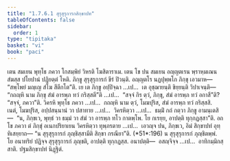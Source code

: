 ```yaml
---
title: "1.7.6.1 สุรุสุรุการกสิกฺขาปท"
tableOfContents: false
sidebar:
  order: 1
type: "tipitaka"
basket: "vi"
book: "paci"
---
```



<DynamicBreadcrumb />

<Division number="627" book="paci">

<Paragraph number="1939" book="paci">
เตน สมเยน พุทฺโธ ภควา โกสมฺพิยํ วิหรติ โฆสิตาราเม. เตน โข ปน สมเยน อญฺญตเรน พฺราหฺมเณน สํฆสฺส ปโยปานํ ปฏิยตฺตํ โหติ. ภิกฺขู สุรุสุรุการกํ ขีรํ ปิวนฺติ. อญฺญตโร นฏปุพฺพโก ภิกฺขุ เอวมาห—  “สพฺโพยํ มญฺเญ สํโฆ สีตีกโต”ติ.
</Paragraph>

<Paragraph number="1940" book="paci">
เย เต ภิกฺขู อปฺปิจฺฉา …เป…  เต อุชฺฌายนฺติ ขิยฺยนฺติ วิปาเจนฺติ—  “กถญฺหิ นาม ภิกฺขุ สํฆํ อารพฺภ ทวํ กริสฺสตี”ติ …เป…  “สจฺจํ กิร ตฺวํ, ภิกฺขุ, สํฆํ อารพฺภ ทวํ อกาสี”ติ? “สจฺจํ, ภควา”ติ. วิครหิ พุทฺโธ ภควา …เป…  กถญฺหิ นาม ตฺวํ, โมฆปุริส, สํฆํ อารพฺภ ทวํ กริสฺสสิ. เนตํ, โมฆปุริส, อปฺปสนฺนานํ วา ปสาทาย …เป…  วิครหิตฺวา …เป…  ธมฺมิํ กถํ กตฺวา ภิกฺขู อามนฺเตสิ—  “น, ภิกฺขเว, พุทฺธํ วา ธมฺมํ วา สํฆํ วา อารพฺภ ทโว กาตพฺโพ. โย กเรยฺย, อาปตฺติ ทุกฺกฏสฺสา”ติ. อถ โข ภควา ตํ ภิกฺขุํ อเนกปริยาเยน วิครหิตฺวา ทุพฺภรตาย …เป…  เอวญฺจ ปน, ภิกฺขเว, อิมํ สิกฺขาปทํ อุทฺทิเสยฺยาถ—
</Paragraph>

<Paragraph number="1941" book="paci">
<Emphasis>“น สุรุสุรุการกํ ภุญฺชิสฺสามีติ สิกฺขา กรณียา”</Emphasis>ติ. (*51*:<Emphasis>196</Emphasis>)
</Paragraph>

<Paragraph number="1942" book="paci">
น สุรุสุรุการกํ ภุญฺชิตพฺพํ. โย อนาทริยํ ปฏิจฺจ สุรุสุรุการกํ ภุญฺชติ, อาปตฺติ ทุกฺกฏสฺส.
</Paragraph>

<Paragraph number="1943" book="paci">
อนาปตฺติ—  อสญฺจิจฺจ …เป…  อาทิกมฺมิกสฺสาติ.

</Paragraph>
</Division>

<Paragraph number="1944" type="center" book="paci">
ปฐมสิกฺขาปทํ นิฏฺฐิตํ.
</Paragraph>